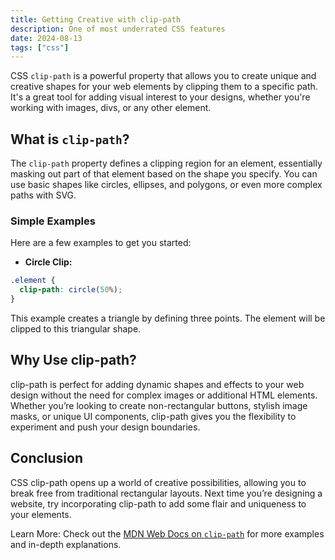 ```yaml
---
title: Getting Creative with clip-path
description: One of most underrated CSS features
date: 2024-08-13
tags: ["css"]
---
```


CSS `clip-path` is a powerful property that allows you to create unique and creative shapes for your web elements by clipping them to a specific path. It's a great tool for adding visual interest to your designs, whether you're working with images, divs, or any other element.

## What is `clip-path`?

The `clip-path` property defines a clipping region for an element, essentially masking out part of that element based on the shape you specify. You can use basic shapes like circles, ellipses, and polygons, or even more complex paths with SVG.

### Simple Examples

Here are a few examples to get you started:

- **Circle Clip:**

```css
.element {
  clip-path: circle(50%);
}
```

This example creates a triangle by defining three points. The element will be clipped to this triangular shape.

## Why Use clip-path?

clip-path is perfect for adding dynamic shapes and effects to your web design without the need for complex images or additional HTML elements. Whether you’re looking to create non-rectangular buttons, stylish image masks, or unique UI components, clip-path gives you the flexibility to experiment and push your design boundaries.

## Conclusion

CSS clip-path opens up a world of creative possibilities, allowing you to break free from traditional rectangular layouts. Next time you’re designing a website, try incorporating clip-path to add some flair and uniqueness to your elements.

Learn More: Check out the [MDN Web Docs on `clip-path`](https://developer.mozilla.org/en-US/docs/Web/CSS/clip-path) for more examples and in-depth explanations.
